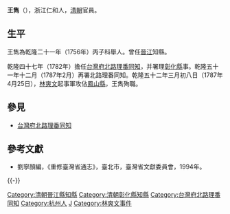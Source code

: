 {{for|西晋的侍中王雋|王雋 (晉朝)}}
'''王雋'''（{{bd|？||1787年|4月25日|catIdx=W王}}），浙江仁和人，[[清朝|清朝]]官員。

== 生平 ==
王雋為乾隆二十一年（1756年）丙子科舉人。曾任[[晉江|晉江]]知縣。

乾隆四十七年（1782年）擔任[[台灣府北路理番同知|台灣府北路理番同知]]，并署理[[彰化縣_(清朝)|彰化縣]]事。乾隆五十一年十二月（1787年2月）再署北路理番同知。乾隆五十二年三月初八日（1787年4月25日），[[林爽文|林爽文]]起事軍攻佔[[鳳山縣_(臺灣)|鳳山縣]]，王雋殉職。

==參見==
*[[台灣府北路理番同知|台灣府北路理番同知]]

==參考文獻==
*劉寧顏編，《重修臺灣省通志》，臺北市，臺灣省文獻委員會，1994年。

{{-}}
{{start box}}
{{s-off}}
{{succession box|[[王執禮_(清朝)|王執禮]]|[[張貞生_(拔貢)|張貞生]]|[[泉州府|泉州府]]晉江縣[[知縣|知縣]]|[[乾隆|乾隆]]四十一－四十六年<br />（1776－1781年）}}
{{Succession box|[[焦長發|焦長發]]|[[唐鎰|唐鎰]]|[[臺灣府北路理番同知|臺灣府北路理番同知]]|<small>乾隆四十七年（1782年）上任</small>}}
{{Succession box|[[焦長發|焦長發]]|[[張貞生_(拔貢)|張貞生]]|[[臺灣府|臺灣府]][[彰化縣|彰化縣]][[知縣|知縣]]|<small>乾隆四十七年（1782年）署理</small>}}
{{Succession box|[[長庚_(清)|長庚]]|[[黃嘉訓|黃嘉訓]]|[[臺灣府北路理番同知|臺灣府北路理番同知]]|<small>乾隆五十一年十二月（1787年2月）署任</small>}}
{{end box}}

{{DEFAULTSORT:Wang王}}
[[Category:清朝晉江縣知縣|Category:清朝晉江縣知縣]]
[[Category:清朝彰化縣知縣|Category:清朝彰化縣知縣]]
[[Category:台灣府北路理番同知|Category:台灣府北路理番同知]]
[[Category:杭州人|Category:杭州人]]
[[Category:王姓|J]]
[[Category:林爽文事件|Category:林爽文事件]]